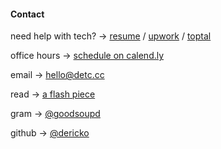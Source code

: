 <div className="contact">

#### Contact
need help with tech? -> [resume](./files/derick-resume.pdf) / [upwork](https://www.upwork.com/freelancers/~01524656eebf0250f0) / [toptal](https://www.toptal.com/resume/derick-olson)

office hours -> [schedule on calend.ly](https://calendly.com/detccc/office-hours)

email -> [hello@detc.cc](mailto:hello@detc.cc)

read -> [a flash piece](https://www.havehashad.com/hadposts/snakes)

gram -> [@goodsoupd](https://instagram.com/goodsoupd)

github -> [@dericko](https://github.com/dericko)


</div>

<style jsx>{`
  .contact {
    margin-top: 8rem;
  }
`}</style>
